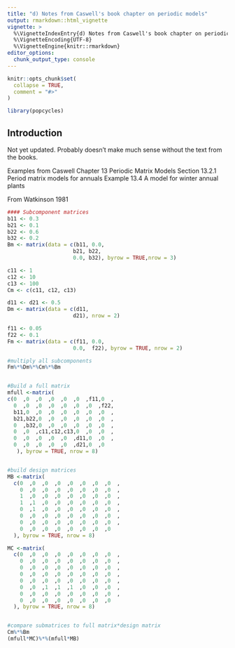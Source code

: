 ```yaml
---
title: "d) Notes from Caswell's book chapter on periodic models"
output: rmarkdown::html_vignette
vignette: >
  %\VignetteIndexEntry{d) Notes from Caswell's book chapter on periodic models}
  %\VignetteEncoding{UTF-8}
  %\VignetteEngine{knitr::rmarkdown}
editor_options: 
  chunk_output_type: console
---
```


```r
knitr::opts_chunk$set(
  collapse = TRUE,
  comment = "#>"
)
```

```r
library(popcycles)
```

## Introduction

Not yet updated.  Probably doesn't make much sense without the text from the books.

Examples from Caswell Chapter 13 Periodic Matrix Models
Section 13.2.1 Period matrix models for annuals
Example 13.4 A model for winter annual plants

From Watkinson 1981


```r
#### Subcomponent matrices
b11 <- 0.3
b21 <- 0.1
b22 <- 0.6
b32 <- 0.2
Bm <- matrix(data = c(b11, 0.0,
                     b21, b22,
                     0.0, b32), byrow = TRUE,nrow = 3)

c11 <- 1
c12 <- 10
c13 <- 100
Cm <- c(c11, c12, c13)

d11 <- d21 <- 0.5
Dm <- matrix(data = c(d11,
                     d21), nrow = 2)

f11 <- 0.05
f22 <- 0.1
Fm <- matrix(data = c(f11, 0.0,
                     0.0,  f22), byrow = TRUE, nrow = 2)

#multiply all subcomponents
Fm%*%Dm%*%Cm%*%Bm


#Build a full matrix
mfull <-matrix(
c(0  ,0  ,0  ,0  ,0  ,0  ,f11,0  ,
  0  ,0  ,0  ,0  ,0  ,0  ,0  ,f22,
  b11,0  ,0  ,0  ,0  ,0  ,0  ,0  ,
  b21,b22,0  ,0  ,0  ,0  ,0  ,0  ,
  0  ,b32,0  ,0  ,0  ,0  ,0  ,0  ,
  0  ,0  ,c11,c12,c13,0  ,0  ,0  ,
  0  ,0  ,0  ,0  ,0  ,d11,0  ,0  ,
  0  ,0  ,0  ,0  ,0  ,d21,0  ,0
   ), byrow = TRUE, nrow = 8)


#build design matrices
MB <-matrix(
  c(0  ,0  ,0  ,0  ,0  ,0  ,0  ,0  ,
    0  ,0  ,0  ,0  ,0  ,0  ,0  ,0  ,
    1  ,0  ,0  ,0  ,0  ,0  ,0  ,0  ,
    1  ,1  ,0  ,0  ,0  ,0  ,0  ,0  ,
    0  ,1  ,0  ,0  ,0  ,0  ,0  ,0  ,
    0  ,0  ,0  ,0  ,0  ,0  ,0  ,0  ,
    0  ,0  ,0  ,0  ,0  ,0  ,0  ,0  ,
    0  ,0  ,0  ,0  ,0  ,0  ,0  ,0
  ), byrow = TRUE, nrow = 8)

MC <-matrix(
  c(0  ,0  ,0  ,0  ,0  ,0  ,0  ,0  ,
    0  ,0  ,0  ,0  ,0  ,0  ,0  ,0  ,
    0  ,0  ,0  ,0  ,0  ,0  ,0  ,0  ,
    0  ,0  ,0  ,0  ,0  ,0  ,0  ,0  ,
    0  ,0  ,0  ,0  ,0  ,0  ,0  ,0  ,
    0  ,0  ,1  ,1  ,1  ,0  ,0  ,0  ,
    0  ,0  ,0  ,0  ,0  ,0  ,0  ,0  ,
    0  ,0  ,0  ,0  ,0  ,0  ,0  ,0
  ), byrow = TRUE, nrow = 8)


#compare submatrices to full matrix*design matrix
Cm%*%Bm
(mfull*MC)%*%(mfull*MB)

```

